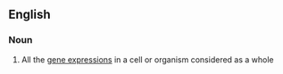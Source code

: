 ==English==

===Noun===
{{wikipedia}}
{{en-noun}}

# {{label|en|genetics}} All the [[gene expression]]s in a cell or organism considered as a whole